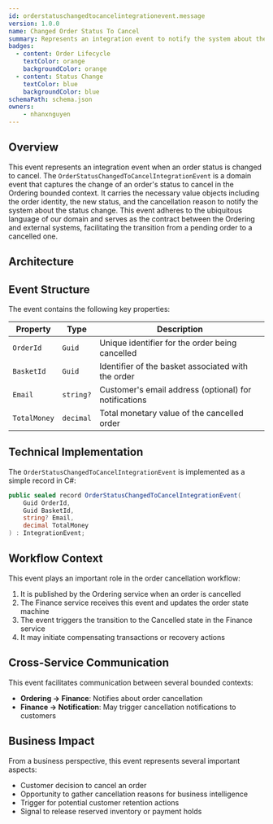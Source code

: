 ```yaml
---
id: orderstatuschangedtocancelintegrationevent.message
version: 1.0.0
name: Changed Order Status To Cancel
summary: Represents an integration event to notify the system about the status change of an order to `Cancel`
badges:
  - content: Order Lifecycle
    textColor: orange
    backgroundColor: orange
  - content: Status Change
    textColor: blue
    backgroundColor: blue
schemaPath: schema.json
owners:
    - nhanxnguyen
---
```


## Overview

This event represents an integration event when an order status is changed to cancel. The `OrderStatusChangedToCancelIntegrationEvent` is a domain event that captures the change of an order's status to cancel in the Ordering bounded context. It carries the necessary value objects including the order identity, the new status, and the cancellation reason to notify the system about the status change. This event adheres to the ubiquitous language of our domain and serves as the contract between the Ordering and external systems, facilitating the transition from a pending order to a cancelled one.

## Architecture

<NodeGraph />

## Event Structure

The event contains the following key properties:

| Property | Type | Description |
|----------|------|-------------|
| `OrderId` | `Guid` | Unique identifier for the order being cancelled |
| `BasketId` | `Guid` | Identifier of the basket associated with the order |
| `Email` | `string?` | Customer's email address (optional) for notifications |
| `TotalMoney` | `decimal` | Total monetary value of the cancelled order |

## Technical Implementation

The `OrderStatusChangedToCancelIntegrationEvent` is implemented as a simple record in C#:

```csharp frame="terminal"
public sealed record OrderStatusChangedToCancelIntegrationEvent(
    Guid OrderId,
    Guid BasketId,
    string? Email,
    decimal TotalMoney
) : IntegrationEvent;
```

## Workflow Context

This event plays an important role in the order cancellation workflow:

1. It is published by the Ordering service when an order is cancelled
2. The Finance service receives this event and updates the order state machine
3. The event triggers the transition to the Cancelled state in the Finance service
4. It may initiate compensating transactions or recovery actions

## Cross-Service Communication

This event facilitates communication between several bounded contexts:

- **Ordering → Finance**: Notifies about order cancellation
- **Finance → Notification**: May trigger cancellation notifications to customers

## Business Impact

From a business perspective, this event represents several important aspects:

- Customer decision to cancel an order
- Opportunity to gather cancellation reasons for business intelligence
- Trigger for potential customer retention actions
- Signal to release reserved inventory or payment holds
